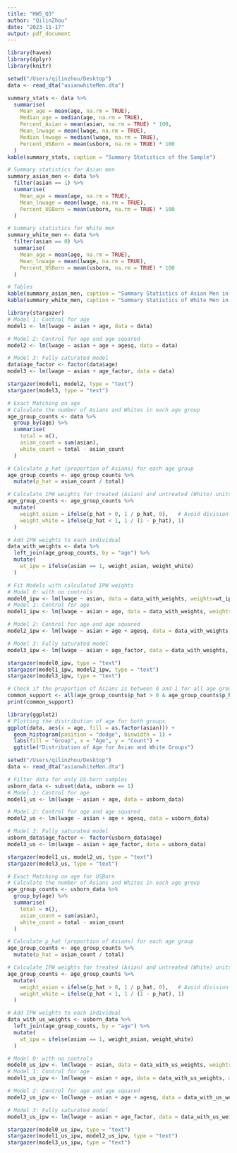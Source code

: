 ```yaml
---
title: "HW5_Q3"
author: "QilinZhou"
date: "2023-11-17"
output: pdf_document
---
```



```r
library(haven)
library(dplyr)
library(knitr)
```

```r
setwd("/Users/qilinzhou/Desktop")
data <- read_dta("asianwhiteMen.dta")
```

```r
summary_stats <- data %>%
  summarise(
    Mean_age = mean(age, na.rm = TRUE),
    Median_age = median(age, na.rm = TRUE),
    Percent_Asian = mean(asian, na.rm = TRUE) * 100,
    Mean_lnwage = mean(lwage, na.rm = TRUE),
    Median_lnwage = median(lwage, na.rm = TRUE),
    Percent_USBorn = mean(usborn, na.rm = TRUE) * 100
  )
kable(summary_stats, caption = "Summary Statistics of the Sample")
```

```r
# Summary statistics for Asian men
summary_asian_men <- data %>%
  filter(asian == 1) %>%
  summarise(
    Mean_age = mean(age, na.rm = TRUE),
    Mean_lnwage = mean(lwage, na.rm = TRUE),
    Percent_USBorn = mean(usborn, na.rm = TRUE) * 100
  )

# Summary statistics for White men
summary_white_men <- data %>%
  filter(asian == 0) %>%
  summarise(
    Mean_age = mean(age, na.rm = TRUE),
    Mean_lnwage = mean(lwage, na.rm = TRUE),
    Percent_USBorn = mean(usborn, na.rm = TRUE) * 100
  )

# Tables
kable(summary_asian_men, caption = "Summary Statistics of Asian Men in the Sample")
kable(summary_white_men, caption = "Summary Statistics of White Men in the Sample")
```
```r
library(stargazer)
# Model 1: Control for age
model1 <- lm(lwage ~ asian + age, data = data)

# Model 2: Control for age and age squared
model2 <- lm(lwage ~ asian + age + agesq, data = data)

# Model 3: Fully saturated model
data$age_factor <- factor(data$age)
model3 <- lm(lwage ~ asian + age_factor, data = data)

stargazer(model1, model2, type = "text")
stargazer(model3, type = "text")
```
```r
# Exact Matching on age
# Calculate the number of Asians and Whites in each age group
age_group_counts <- data %>%
  group_by(age) %>%
  summarise(
    total = n(),
    asian_count = sum(asian),
    white_count = total - asian_count
  )

# Calculate p_hat (proportion of Asians) for each age group
age_group_counts <- age_group_counts %>%
  mutate(p_hat = asian_count / total)

# Calculate IPW weights for treated (Asian) and untreated (White) units
age_group_counts <- age_group_counts %>%
  mutate(
    weight_asian = ifelse(p_hat > 0, 1 / p_hat, 0),   # Avoid division by zero
    weight_white = ifelse(p_hat < 1, 1 / (1 - p_hat), 1)
  )

# Add IPW weights to each individual 
data_with_weights <- data %>%
  left_join(age_group_counts, by = "age") %>%
  mutate(
    wt_ipw = ifelse(asian == 1, weight_asian, weight_white)
  )
```

```r
# Fit Models with calculated IPW weights
# Model 0: with no controls
model0_ipw <- lm(lwage ~ asian, data = data_with_weights, weights=wt_ipw)
# Model 1: Control for age
model1_ipw <- lm(lwage ~ asian + age, data = data_with_weights, weights=wt_ipw)

# Model 2: Control for age and age squared
model2_ipw <- lm(lwage ~ asian + age + agesq, data = data_with_weights, weights=wt_ipw)

# Model 3: Fully saturated model
model3_ipw <- lm(lwage ~ asian + age_factor, data = data_with_weights, weights=wt_ipw)

stargazer(model0_ipw, type = "text")
stargazer(model1_ipw, model2_ipw, type = "text")
stargazer(model3_ipw, type = "text")
```


```r
# Check if the proportion of Asians is between 0 and 1 for all age groups
common_support <- all(age_group_counts$p_hat > 0 & age_group_counts$p_hat < 1)
print(common_support)

library(ggplot2)
# Plotting the distribution of age for both groups
ggplot(data, aes(x = age, fill = as.factor(asian))) +
  geom_histogram(position = "dodge", binwidth = 1) +
  labs(fill = "Group", x = "Age", y = "Count") +
  ggtitle("Distribution of Age for Asian and White Groups")

```

```r

setwd("/Users/qilinzhou/Desktop")
data <- read_dta("asianwhiteMen.dta")

# Filter data for only US-born samples
usborn_data <- subset(data, usborn == 1)
# Model 1: Control for age
model1_us <- lm(lwage ~ asian + age, data = usborn_data)

# Model 2: Control for age and age squared
model2_us <- lm(lwage ~ asian + age + agesq, data = usborn_data)

# Model 3: Fully saturated model
usborn_data$age_factor <- factor(usborn_data$age)
model3_us <- lm(lwage ~ asian + age_factor, data = usborn_data)

stargazer(model1_us, model2_us, type = "text")
stargazer(model3_us, type = "text")
```

```r
# Exact Matching on age for USBorn
# Calculate the number of Asians and Whites in each age group
age_group_counts <- usborn_data %>%
  group_by(age) %>%
  summarise(
    total = n(),
    asian_count = sum(asian),
    white_count = total - asian_count
  )

# Calculate p_hat (proportion of Asians) for each age group
age_group_counts <- age_group_counts %>%
  mutate(p_hat = asian_count / total)

# Calculate IPW weights for treated (Asian) and untreated (White) units
age_group_counts <- age_group_counts %>%
  mutate(
    weight_asian = ifelse(p_hat > 0, 1 / p_hat, 0),   # Avoid division by zero
    weight_white = ifelse(p_hat < 1, 1 / (1 - p_hat), 1)
  )

# Add IPW weights to each individual 
data_with_us_weights <- usborn_data %>%
  left_join(age_group_counts, by = "age") %>%
  mutate(
    wt_ipw = ifelse(asian == 1, weight_asian, weight_white)
  )
```

```r
# Model 0: with no controls
model0_us_ipw <- lm(lwage ~ asian, data = data_with_us_weights, weights=wt_ipw)
# Model 1: Control for age
model1_us_ipw <- lm(lwage ~ asian + age, data = data_with_us_weights, weights=wt_ipw)

# Model 2: Control for age and age squared
model2_us_ipw <- lm(lwage ~ asian + age + agesq, data = data_with_us_weights, weights=wt_ipw)

# Model 3: Fully saturated model
model3_us_ipw <- lm(lwage ~ asian + age_factor, data = data_with_us_weights, weights=wt_ipw)

stargazer(model0_us_ipw, type = "text")
stargazer(model1_us_ipw, model2_us_ipw, type = "text")
stargazer(model3_us_ipw, type = "text")
```

